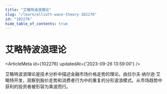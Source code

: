 ```yaml
---
title: "艾略特波浪理论"
slug: "/learn/elliott-wave-theory-102276"
id: "102276"
hide_table_of_contents: true
---
```



# 艾略特波浪理论

<ArticleMeta id={102276} updatedAt={'2023-09-26 13:59:00'} />
<div className='border-solid border-b border-t-0 my-4 border-[var(--ifm-color-gray-300)]' />

艾略特波浪理论是技术分析中描述金融市场价格走势的理论。由拉尔夫·纳尔逊·艾略特开发，观察到股价走势和消费者行为中的重复的分形波浪模式。从市场趋势中获利的投资者被形容为乘波而行。

